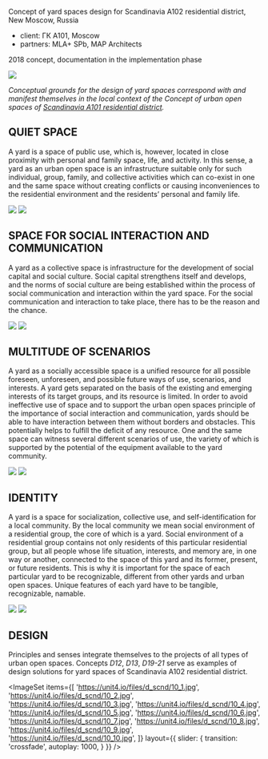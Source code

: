 
<Title>YARDS : : SCANDINAVIA RESIDENTIAL DISTRICT</Title>

Concept of yard spaces design for Scandinavia A102 residential district, New Moscow, Russia

- client: ГК А101, Moscow
- partners: MLA+ SPb, MAP Architects

2018 concept, documentation
in the implementation phase

<Image src='https://unit4.io/files/d_scnd/09.jpg'/>

_Conceptual grounds for the design of yard spaces correspond with and manifest themselves in the local context of the Concept of urban open spaces of [Scandinavia A101 residential district](/repository/gb_scnd)._

## QUIET SPACE

A yard is a space of public use, which is, however, located in close proximity with personal and family space, life, and activity. In this sense, a yard as an urban open space is an infrastructure suitable only for such individual, group, family, and collective activities which can co-exist in one and the same space without creating conflicts or causing inconveniences to the residential environment and the residents’ personal and family life.

<Image src='https://unit4.io/files/d_scnd/07.jpg'/>
<Image src='https://unit4.io/files/d_scnd/08.jpg'/>  


## SPACE FOR SOCIAL INTERACTION AND COMMUNICATION

A yard as a collective space is infrastructure for the development of social capital and social culture. Social capital strengthens itself and develops, and the norms of social culture are being established within the process of social communication and interaction within the yard space. For the social communication and interaction to take place, there has to be the reason and the chance.

<Image src='https://unit4.io/files/d_scnd/03.jpg'/>
<Image src='https://unit4.io/files/d_scnd/04.jpg'/> 


## MULTITUDE OF SCENARIOS

A yard as a socially accessible space is a unified resource for all possible foreseen, unforeseen, and possible future ways of use, scenarios, and interests. A yard gets separated on the basis of the existing and emerging interests of its target groups, and its resource is limited. In order to avoid ineffective use of space and to support the urban open spaces principle of the importance of social interaction and communication, yards should be able to have interaction between them without borders and obstacles. This potentially helps to fulfill the deficit of any resource. One and the same space can witness several different scenarios of use, the variety of which is supported by the potential of the equipment available to the yard community.

<Image src='https://unit4.io/files/d_scnd/05.jpg'/>
<Image src='https://unit4.io/files/d_scnd/06.jpg'/> 


## IDENTITY

A yard is a space for socialization, collective use, and self-identification for a local community. By the local community we mean social environment of a residential group, the core of which is a yard. Social environment of a residential group contains not only residents of this particular residential group, but all people whose life situation, interests, and memory are, in one way or another, connected to the space of this yard and its former, present, or future residents. This is why it is important for the space of each particular yard to be recognizable, different from other yards and urban open spaces. Unique features of each yard have to be tangible, recognizable, namable.

<Image src='https://unit4.io/files/d_scnd/01.jpg'/>
<Image src='https://unit4.io/files/d_scnd/02.jpg'/> 


## DESIGN

Principles and senses integrate themselves to the projects of all types of urban open spaces. Concepts *D12*, *D13*, *D19-21* serve as examples of design solutions for yard spaces of Scandinavia A102 residential district.

<ImageSet
    items={[
        'https://unit4.io/files/d_scnd/10_1.jpg',
        'https://unit4.io/files/d_scnd/10_2.jpg',
        'https://unit4.io/files/d_scnd/10_3.jpg',
        'https://unit4.io/files/d_scnd/10_4.jpg',
        'https://unit4.io/files/d_scnd/10_5.jpg',
        'https://unit4.io/files/d_scnd/10_6.jpg',
        'https://unit4.io/files/d_scnd/10_7.jpg',
        'https://unit4.io/files/d_scnd/10_8.jpg',
        'https://unit4.io/files/d_scnd/10_9.jpg',
        'https://unit4.io/files/d_scnd/10_10.jpg',
    ]}
    layout={{
        slider: {
            transition: 'crossfade',
            autoplay: 1000,
        }
    }}
/>

